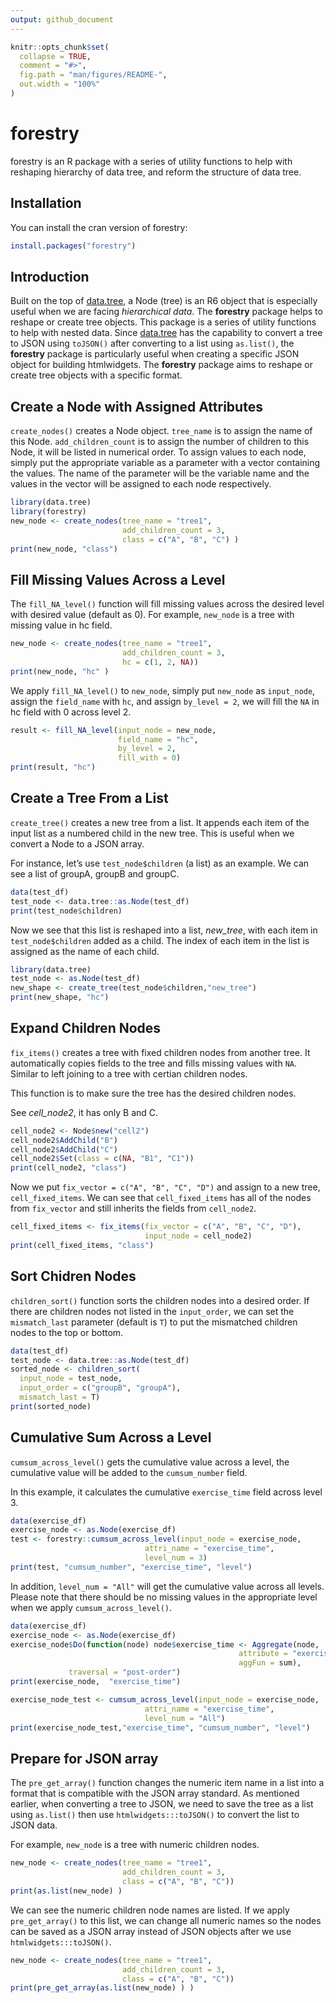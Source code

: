 ```yaml
---
output: github_document
---
```


<!-- README.md is generated from README.Rmd. Please edit that file -->

```r
knitr::opts_chunk$set(
  collapse = TRUE,
  comment = "#>",
  fig.path = "man/figures/README-",
  out.width = "100%"
)
```

# forestry

forestry is an R package with a series of utility functions to help with reshaping hierarchy of data tree, and reform the structure of data tree.

## Installation

You can install the cran version of forestry:

``` r
install.packages("forestry")
```


## Introduction

Built on the top of [data.tree](https://cran.r-project.org/web/packages/data.tree/vignettes/data.tree.html), a Node (tree) is an R6 object that is especially useful when we are facing *hierarchical data*.  The **forestry** package helps to reshape or create tree objects. This package is a series of utility functions to help with nested data. Since [data.tree](https://cran.r-project.org/web/packages/data.tree/vignettes/data.tree.html) has the capability to convert a tree to JSON using `toJSON()` after converting to a list using `as.list()`, the **forestry** package is particularly useful when creating a specific JSON object for building htmlwidgets. The **forestry** package aims to reshape or create tree objects with a specific format. 

## Create a Node with Assigned Attributes

`create_nodes()` creates a Node object. `tree_name` is to assign the name of this Node. `add_children_count` is to assign the number of children to this Node, it will be listed in numerical order. To assign values to each node, simply put the appropriate variable as a parameter with a vector containing the values. The name of the parameter will be the variable name and the values in the vector will be assigned to each node respectively. 

```r
library(data.tree)
library(forestry)
new_node <- create_nodes(tree_name = "tree1", 
                         add_children_count = 3, 
                         class = c("A", "B", "C") )
print(new_node, "class")
```

## Fill Missing Values Across a Level

The `fill_NA_level()` function will fill missing values across the desired level with desired value (default as 0). 
For example, `new_node` is a tree with missing value in hc field. 

```r
new_node <- create_nodes(tree_name = "tree1", 
                         add_children_count = 3, 
                         hc = c(1, 2, NA))
print(new_node, "hc" )
```

We apply `fill_NA_level()` to `new_node`, simply put `new_node` as `input_node`, assign the `field_name` with `hc`, and assign `by_level = 2`, we will fill the `NA` in hc field with 0 across level 2. 

```r
result <- fill_NA_level(input_node = new_node, 
                        field_name = "hc", 
                        by_level = 2, 
                        fill_with = 0)
print(result, "hc")
```


## Create a Tree From a List

`create_tree()` creates a new tree from a list. It appends each item of the input list as a numbered child in the new tree. This is useful when we convert a Node to a JSON array. 

For instance, let's use `test_node$children` (a list) as an example. We can see a list of groupA, groupB and groupC. 

```r
data(test_df)
test_node <- data.tree::as.Node(test_df)
print(test_node$children)
```


Now we see that this list is reshaped into a list, *new_tree*, with each item in `test_node$children` added as a child. The index of each item in the list is assigned as the name of each child. 

```r
library(data.tree)
test_node <- as.Node(test_df)
new_shape <- create_tree(test_node$children,"new_tree")
print(new_shape, "hc")
```


## Expand Children Nodes 

`fix_items()` creates a tree with fixed children nodes from another tree. It automatically copies fields to the tree and fills missing values with `NA`. Similar to left joining to a tree with certian children nodes. 

This function is to make sure the tree has the desired children nodes. 

See *cell_node2*, it has only B and C.

```r
cell_node2 <- Node$new("cell2")
cell_node2$AddChild("B")
cell_node2$AddChild("C")
cell_node2$Set(class = c(NA, "B1", "C1"))
print(cell_node2, "class")
```

Now we put `fix_vector = c("A", "B", "C", "D")` and assign to a new tree, `cell_fixed_items`. We can see that `cell_fixed_items` has all of the nodes from `fix_vector` and still inherits the fields from `cell_node2`. 


```r
cell_fixed_items <- fix_items(fix_vector = c("A", "B", "C", "D"), 
                              input_node = cell_node2)
print(cell_fixed_items, "class")
```

## Sort Chidren Nodes 

`children_sort()` function sorts the children nodes into a desired order. If there are children nodes not listed in the `input_order`, we can set the `mismatch_last` parameter (default is `T`) to put the mismatched children nodes to the top or bottom.

```r
data(test_df)
test_node <- data.tree::as.Node(test_df)
sorted_node <- children_sort(
  input_node = test_node, 
  input_order = c("groupB", "groupA"),
  mismatch_last = T)
print(sorted_node)
```

## Cumulative Sum Across a Level

`cumsum_across_level()` gets the cumulative value across a level, the cumulative value will be added to the `cumsum_number` field. 

In this example, it calculates the cumulative `exercise_time` field across level 3.

```r
data(exercise_df)
exercise_node <- as.Node(exercise_df)
test <- forestry::cumsum_across_level(input_node = exercise_node, 
                              attri_name = "exercise_time", 
                              level_num = 3)
print(test, "cumsum_number", "exercise_time", "level")
```


In addition, `level_num = "All"` will get the cumulative value across all levels. Please note that there should be no missing values in the appropriate level when we apply `cumsum_across_level()`.

```r
data(exercise_df)
exercise_node <- as.Node(exercise_df)
exercise_node$Do(function(node) node$exercise_time <- Aggregate(node, 
                                                   attribute = "exercise_time", 
                                                   aggFun = sum), 
             traversal = "post-order")
print(exercise_node,  "exercise_time")

exercise_node_test <- cumsum_across_level(input_node = exercise_node, 
                              attri_name = "exercise_time", 
                              level_num = "All")
print(exercise_node_test,"exercise_time", "cumsum_number", "level")
```

## Prepare for JSON array 

The `pre_get_array()` function changes the numeric item name in a list into a format that is compatible with the JSON array standard. As mentioned earlier, when converting a tree to JSON, we need to save the tree as a list using `as.list()` then use `htmlwidgets:::toJSON()` to convert the list to JSON data. 

For example, `new_node` is a tree with numeric children nodes. 

```r
new_node <- create_nodes(tree_name = "tree1", 
                         add_children_count = 3, 
                         class = c("A", "B", "C"))
print(as.list(new_node) )
```

We can see the numeric children node names are listed. If we apply `pre_get_array()` to this list, we can change all numeric names so the nodes can be saved as a JSON array instead of JSON objects after we use `htmlwidgets:::toJSON()`.

```r
new_node <- create_nodes(tree_name = "tree1", 
                         add_children_count = 3, 
                         class = c("A", "B", "C"))
print(pre_get_array(as.list(new_node) ) )
```




